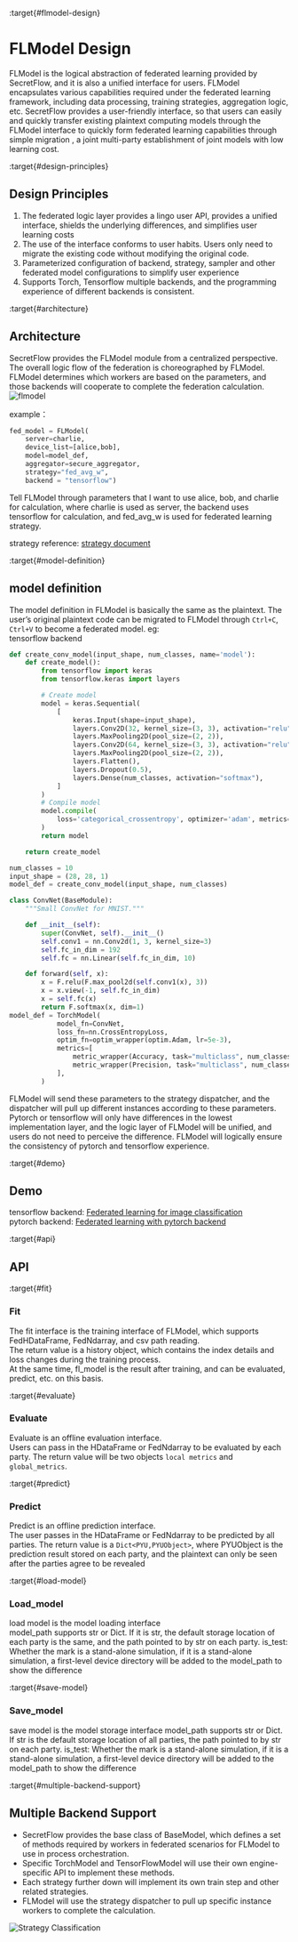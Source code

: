 :target{#flmodel-design}

# FLModel Design

FLModel is the logical abstraction of federated learning provided by SecretFlow, and it is also a unified interface for users. FLModel encapsulates various capabilities required under the federated learning framework, including data processing, training strategies, aggregation logic, etc. SecretFlow provides a user-friendly interface, so that users can easily and quickly transfer existing plaintext computing models through the FLModel interface to quickly form federated learning capabilities through simple migration , a joint multi-party establishment of joint models with low learning cost.

:target{#design-principles}

## Design Principles

1. The federated logic layer provides a lingo user API, provides a unified interface, shields the underlying differences, and simplifies user learning costs
2. The use of the interface conforms to user habits. Users only need to migrate the existing code without modifying the original code.
3. Parameterized configuration of backend, strategy, sampler and other federated model configurations to simplify user experience
4. Supports Torch, Tensorflow multiple backends, and the programming experience of different backends is consistent.

:target{#architecture}

## Architecture

SecretFlow provides the FLModel module from a centralized perspective. The overall logic flow of the federation is choreographed by FLModel. FLModel determines which workers are based on the parameters, and those backends will cooperate to complete the federation calculation.
![flmodel](../../_assets/flmodel.jpg)

example：

```python
fed_model = FLModel(
    server=charlie,
    device_list=[alice,bob],
    model=model_def,
    aggregator=secure_aggregator,
    strategy="fed_avg_w",
    backend = "tensorflow")
```

Tell FLModel through parameters that I want to use alice, bob, and charlie for calculation, where charlie is used as server, the backend uses tensorflow for calculation, and fed\_avg\_w is used for federated learning strategy.

strategy reference: [strategy document](strategy.mdx)

:target{#model-definition}

## model definition

The model definition in FLModel is basically the same as the plaintext. The user’s original plaintext code can be migrated to FLModel through <code>Ctrl+C</code>, <code>Ctrl+V</code> to become a federated model.
eg:<br />tensorflow backend

```python
def create_conv_model(input_shape, num_classes, name='model'):
    def create_model():
        from tensorflow import keras
        from tensorflow.keras import layers

        # Create model
        model = keras.Sequential(
            [
                keras.Input(shape=input_shape),
                layers.Conv2D(32, kernel_size=(3, 3), activation="relu"),
                layers.MaxPooling2D(pool_size=(2, 2)),
                layers.Conv2D(64, kernel_size=(3, 3), activation="relu"),
                layers.MaxPooling2D(pool_size=(2, 2)),
                layers.Flatten(),
                layers.Dropout(0.5),
                layers.Dense(num_classes, activation="softmax"),
            ]
        )
        # Compile model
        model.compile(
            loss='categorical_crossentropy', optimizer='adam', metrics=["accuracy"]
        )
        return model

    return create_model

num_classes = 10
input_shape = (28, 28, 1)
model_def = create_conv_model(input_shape, num_classes)
```

```python
class ConvNet(BaseModule):
    """Small ConvNet for MNIST."""

    def __init__(self):
        super(ConvNet, self).__init__()
        self.conv1 = nn.Conv2d(1, 3, kernel_size=3)
        self.fc_in_dim = 192
        self.fc = nn.Linear(self.fc_in_dim, 10)

    def forward(self, x):
        x = F.relu(F.max_pool2d(self.conv1(x), 3))
        x = x.view(-1, self.fc_in_dim)
        x = self.fc(x)
        return F.softmax(x, dim=1)
model_def = TorchModel(
            model_fn=ConvNet,
            loss_fn=nn.CrossEntropyLoss,
            optim_fn=optim_wrapper(optim.Adam, lr=5e-3),
            metrics=[
                metric_wrapper(Accuracy, task="multiclass", num_classes=3, average='micro'),
                metric_wrapper(Precision, task="multiclass", num_classes=3, average='micro'),
            ],
        )
```

FLModel will send these parameters to the strategy dispatcher, and the dispatcher will pull up different instances according to these parameters. Pytorch or tensorflow will only have differences in the lowest implementation layer, and the logic layer of FLModel will be unified, and users do not need to perceive the difference. FLModel will logically ensure the consistency of pytorch and tensorflow experience.

:target{#demo}

## Demo

tensorflow backend: [Federated learning for image classification](../../tutorial/Federate_Learning_for_Image_Classification.mdx)<br />pytorch backend: [Federated learning with pytorch backend](../../tutorial/Federated_Learning_with_Pytorch_backend.mdx)

:target{#api}

## API

:target{#fit}

### Fit

The fit interface is the training interface of FLModel, which supports FedHDataFrame, FedNdarray, and csv path reading.<br />The return value is a history object, which contains the index details and loss changes during the training process.<br />At the same time, fl\_model is the result after training, and can be evaluated, predict, etc. on this basis.

:target{#evaluate}

### Evaluate

Evaluate is an offline evaluation interface.<br />Users can pass in the HDataFrame or FedNdarray to be evaluated by each party.
The return value will be two objects <code>local metrics</code> and <code>global\_metrics</code>.

:target{#predict}

### Predict

Predict is an offline prediction interface.<br />The user passes in the HDataFrame or FedNdarray to be predicted by all parties.
The return value is a <code>Dict\<PYU,PYUObject></code>, where PYUObject is the prediction result stored on each party, and the plaintext can only be seen after the parties agree to be revealed

:target{#load-model}

### Load\_model

load model is the model loading interface<br />model\_path supports str or Dict. If it is str, the default storage location of each party is the same, and the path pointed to by str on each party.
is\_test: Whether the mark is a stand-alone simulation, if it is a stand-alone simulation, a first-level device directory will be added to the model\_path to show the difference

:target{#save-model}

### Save\_model

save model is the model storage interface
model\_path supports str or Dict. If str is the default storage location of all parties, the path pointed to by str on each party.
is\_test: Whether the mark is a stand-alone simulation, if it is a stand-alone simulation, a first-level device directory will be added to the model\_path to show the difference

:target{#multiple-backend-support}

## Multiple Backend Support

- SecretFlow provides the base class of BaseModel, which defines a set of methods required by workers in federated scenarios for FLModel to use in process orchestration.
- Specific TorchModel and TensorFlowModel will use their own engine-specific API to implement these methods.
- Each strategy further down will implement its own train step and other related strategies.
- FLModel will use the strategy dispatcher to pull up specific instance workers to complete the calculation.

![Strategy Classification](../../_assets/strategy.png)

